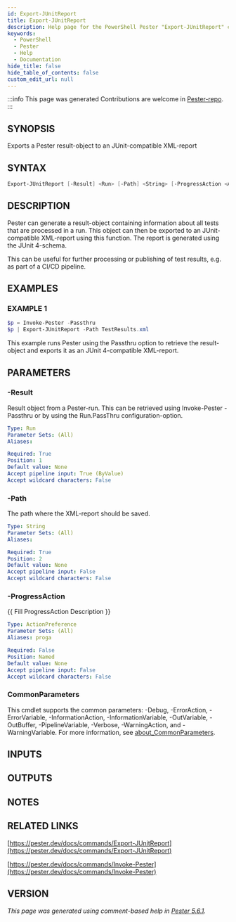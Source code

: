 ```yaml
---
id: Export-JUnitReport
title: Export-JUnitReport
description: Help page for the PowerShell Pester "Export-JUnitReport" command
keywords:
  - PowerShell
  - Pester
  - Help
  - Documentation
hide_title: false
hide_table_of_contents: false
custom_edit_url: null
---
```


:::info This page was generated
Contributions are welcome in [Pester-repo](https://github.com/pester/pester).
:::

## SYNOPSIS

Exports a Pester result-object to an JUnit-compatible XML-report

## SYNTAX

```powershell
Export-JUnitReport [-Result] <Run> [-Path] <String> [-ProgressAction <ActionPreference>] [<CommonParameters>]
```

## DESCRIPTION

Pester can generate a result-object containing information about all
tests that are processed in a run.
This object can then be exported to an
JUnit-compatible XML-report using this function.
The report is generated
using the JUnit 4-schema.

This can be useful for further processing or publishing of test results,
e.g.
as part of a CI/CD pipeline.

## EXAMPLES

### EXAMPLE 1

```powershell
$p = Invoke-Pester -Passthru
$p | Export-JUnitReport -Path TestResults.xml
```

This example runs Pester using the Passthru option to retrieve the result-object and
exports it as an JUnit 4-compatible XML-report.

## PARAMETERS

### -Result

Result object from a Pester-run.
This can be retrieved using Invoke-Pester
-Passthru or by using the Run.PassThru configuration-option.

```yaml
Type: Run
Parameter Sets: (All)
Aliases:

Required: True
Position: 1
Default value: None
Accept pipeline input: True (ByValue)
Accept wildcard characters: False
```

### -Path

The path where the XML-report should be saved.

```yaml
Type: String
Parameter Sets: (All)
Aliases:

Required: True
Position: 2
Default value: None
Accept pipeline input: False
Accept wildcard characters: False
```

### -ProgressAction

\{\{ Fill ProgressAction Description \}\}

```yaml
Type: ActionPreference
Parameter Sets: (All)
Aliases: proga

Required: False
Position: Named
Default value: None
Accept pipeline input: False
Accept wildcard characters: False
```

### CommonParameters

This cmdlet supports the common parameters: -Debug, -ErrorAction, -ErrorVariable, -InformationAction, -InformationVariable, -OutVariable, -OutBuffer, -PipelineVariable, -Verbose, -WarningAction, and -WarningVariable. For more information, see [about_CommonParameters](http://go.microsoft.com/fwlink/?LinkID=113216).

## INPUTS

## OUTPUTS

## NOTES

## RELATED LINKS

[https://pester.dev/docs/commands/Export-JUnitReport](https://pester.dev/docs/commands/Export-JUnitReport)

[https://pester.dev/docs/commands/Invoke-Pester](https://pester.dev/docs/commands/Invoke-Pester)

## VERSION

*This page was generated using comment-based help in [Pester 5.6.1](https://github.com/pester/pester).*
